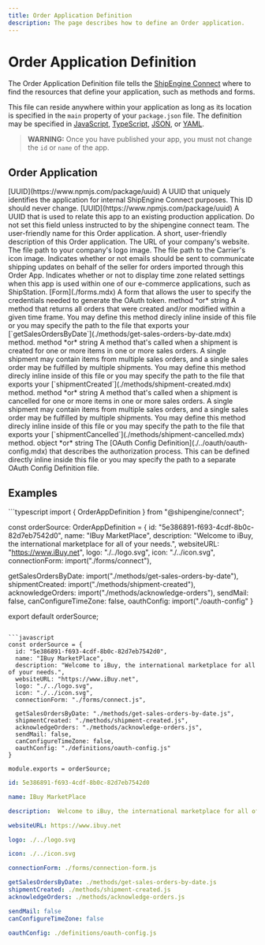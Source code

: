 ```yaml
---
title: Order Application Definition
description: The page describes how to define an Order application.
---
```



Order Application Definition
===============================================
The Order Application Definition file tells the [ShipEngine Connect](./../index.mdx) where to find the resources that define
your application, such as methods and forms.


This file can reside anywhere within your application as long as its location is specified
in the `main` property of your `package.json` file.
The definition may be specified in [JavaScript](https://developer.mozilla.org/en-US/docs/Web/JavaScript), [TypeScript](https://www.typescriptlang.org/), [JSON](https://developer.mozilla.org/en-US/docs/Web/JavaScript/Reference/Global_Objects/JSON), or
[YAML](https://en.wikipedia.org/wiki/YAML).

> **WARNING:** Once you have published your app, you must not change the `id` or `name` of the app.

Order Application
----------------------------------------------
<Reference>

  <Field name="id" required={true}>
    <Type>
      [UUID](https://www.npmjs.com/package/uuid)
    </Type>
    <Description>
      A UUID that uniquely identifies the application for internal ShipEngine Connect purposes. This ID should never change.
    </Description>
  </Field>

  <Field name="providerId" required={false}>
    <Type>
      [UUID](https://www.npmjs.com/package/uuid)
    </Type>
    <Description>
      A UUID that is used to relate this app to an existing production application. Do not set this field unless instructed to by the shipengine connect team.
    </Description>
  </Field>

  <Field name="name" type="string" required={true}>
    <Description>
      The user-friendly name for this Order application.
    </Description>
  </Field>

  <Field name="description" type="string" required={false}>
    <Description>
      A short, user-friendly description of this Order application.
    </Description>
  </Field>

  <Field name="websiteURL" type="string" required={true}>
    <Description>
      The URL of your company's website.
    </Description>
  </Field>

  <Field name="logo" type="string" required={true}>
    <Description>
      The file path to your company's logo image.
    </Description>
  </Field>

  <Field name="icon" type="string" required={true}>
    <Description>
      The file path to the Carrier's icon image.
    </Description>
  </Field>

  <Field name="sendMail" type="boolean" required={false}>
    <Description>
      Indicates whether or not emails should be sent to communicate shipping updates on behalf of the seller for orders imported through this Order App.
    </Description>
  </Field>

  <Field name="canConfigureTimeZone" type="boolean" required={false}>
    <Description>
      Indicates whether or not to display time zone related settings when this app is used within one of our e-commerce applications, such as ShipStation.
    </Description>
  </Field>

  <Field name="connectionForm" required={true}>
    <Type>
      [Form](./forms.mdx)
    </Type>
    <Description>
      A form that allows the user to specify the credentials needed to generate the OAuth token.
    </Description>
  </Field>


  <Field name="getSalesOrdersByDate" required={false}>
    <Type>
      method *or* string
    </Type>
    <Description>
      A method that returns all orders that were created and/or modified within a given time frame. You may define this method direcly inline inside of this file or you may specify the path to the file that exports your [`getSalesOrdersByDate`](./methods/get-sales-orders-by-date.mdx) method.
    </Description>
  </Field>

  <Field name="shipmentCreated" required={false}>
    <Type>
      method *or* string
    </Type>
    <Description>
      A method that's called when a shipment is created for one or more items in one or more sales orders. A single shipment may contain items from multiple sales orders, and a single sales order may be fulfilled by multiple shipments. You may define this method direcly inline inside of this file or you may specify the path to the file that exports your [`shipmentCreated`](./methods/shipment-created.mdx) method.
    </Description>
  </Field>

  <Field name="acknowledgeOrders" required={false}>
    <Type>
      method *or* string
    </Type>
    <Description>
      A method that's called when a shipment is cancelled for one or more items in one or more sales orders. A single shipment may contain items from multiple sales orders, and a single sales order may be fulfilled by multiple shipments. You may define this method direcly inline inside of this file or you may specify the path to the file that exports your [`shipmentCancelled`](./methods/shipment-cancelled.mdx) method.
    </Description>
  </Field>

  <Field name="oauthConfig" required={false}>
    <Type>
     object *or* string
    </Type>
    <Description>
      The [OAuth Config Definition](./../oauth/oauth-config.mdx) that describes the authorization process. This can be defined directly inline inside this file or you may specify the path to a separate OAuth Config Definition file.
    </Description>
  </Field>
</Reference>


Examples
------------
<CodeWrapper>
```typescript
import { OrderAppDefinition } from "@shipengine/connect";

const orderSource: OrderAppDefinition = {
  id: "5e386891-f693-4cdf-8b0c-82d7eb7542d0",
  name: "IBuy MarketPlace",
  description: "Welcome to iBuy, the international marketplace for all of your needs.",
  websiteURL: "https://www.iBuy.net",
  logo: "./../logo.svg",
  icon: "./../icon.svg",
  connectionForm: import("./forms/connect"),

  getSalesOrdersByDate: import("./methods/get-sales-orders-by-date"),
  shipmentCreated: import("./methods/shipment-created"),
  acknowledgeOrders: import("./methods/acknowledge-orders"),
  sendMail: false,
  canConfigureTimeZone: false,
  oauthConfig: import("./oauth-config"
}

export default orderSource;
```

```javascript
const orderSource = {
  id: "5e386891-f693-4cdf-8b0c-82d7eb7542d0",
  name: "IBuy MarketPlace",
  description: "Welcome to iBuy, the international marketplace for all of your needs.",
  websiteURL: "https://www.iBuy.net",
  logo: "./../logo.svg",
  icon: "./../icon.svg",
  connectionForm: "./forms/connect.js",

  getSalesOrdersByDate: "./methods/get-sales-orders-by-date.js",
  shipmentCreated: "./methods/shipment-created.js",
  acknowledgeOrders: "./methods/acknowledge-orders.js",
  sendMail: false,
  canConfigureTimeZone: false,
  oauthConfig: "./definitions/oauth-config.js"
}

module.exports = orderSource;
```

```yaml
id: 5e386891-f693-4cdf-8b0c-82d7eb7542d0

name: IBuy MarketPlace

description:  Welcome to iBuy, the international marketplace for all of your needs.

websiteURL: https://www.ibuy.net

logo: ./../logo.svg

icon: ./../icon.svg

connectionForm: ./forms/connection-form.js

getSalesOrdersByDate: ./methods/get-sales-orders-by-date.js
shipmentCreated: ./methods/shipment-created.js
acknowledgeOrders: ./methods/acknowledge-orders.js

sendMail: false
canConfigureTimeZone: false

oauthConfig: ./definitions/oauth-config.js
```
</CodeWrapper>
